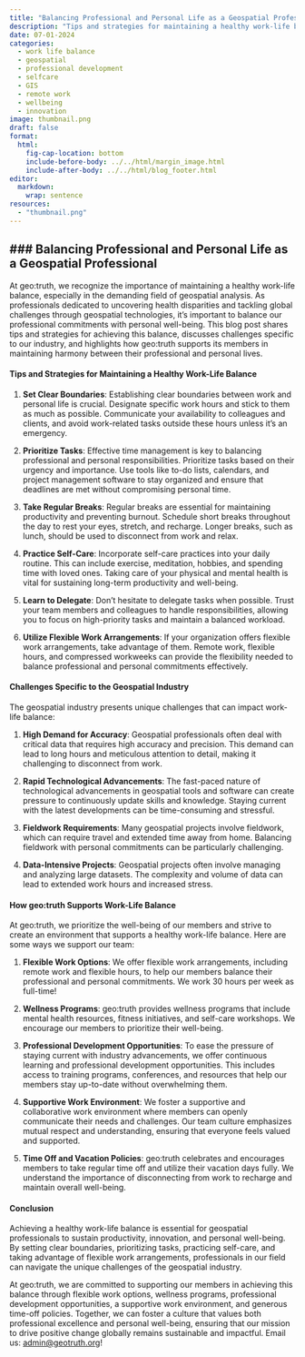 ```yaml
---
title: "Balancing Professional and Personal Life as a Geospatial Professional"
description: "Tips and strategies for maintaining a healthy work-life balance as a geospatial professional, the unique challenges in the industry, and how geo:truth supports its members in achieving harmony between professional and personal life."
date: 07-01-2024
categories: 
  - work life balance
  - geospatial
  - professional development
  - selfcare
  - GIS
  - remote work
  - wellbeing
  - innovation
image: thumbnail.png
draft: false
format:
  html:
    fig-cap-location: bottom
    include-before-body: ../../html/margin_image.html
    include-after-body: ../../html/blog_footer.html
editor: 
  markdown: 
    wrap: sentence
resources: 
  - "thumbnail.png"
---
```

### Balancing Professional and Personal Life as a Geospatial Professional
---


At geo:truth, we recognize the importance of maintaining a healthy work-life balance, especially in the demanding field of geospatial analysis. As professionals dedicated to uncovering health disparities and tackling global challenges through geospatial technologies, it's important to balance our professional commitments with personal well-being. This blog post shares tips and strategies for achieving this balance, discusses challenges specific to our industry, and highlights how geo:truth supports its members in maintaining harmony between their professional and personal lives.

#### Tips and Strategies for Maintaining a Healthy Work-Life Balance

1. **Set Clear Boundaries**:
   Establishing clear boundaries between work and personal life is crucial. Designate specific work hours and stick to them as much as possible. Communicate your availability to colleagues and clients, and avoid work-related tasks outside these hours unless it's an emergency.

2. **Prioritize Tasks**:
   Effective time management is key to balancing professional and personal responsibilities. Prioritize tasks based on their urgency and importance. Use tools like to-do lists, calendars, and project management software to stay organized and ensure that deadlines are met without compromising personal time.

3. **Take Regular Breaks**:
   Regular breaks are essential for maintaining productivity and preventing burnout. Schedule short breaks throughout the day to rest your eyes, stretch, and recharge. Longer breaks, such as lunch, should be used to disconnect from work and relax.

4. **Practice Self-Care**:
   Incorporate self-care practices into your daily routine. This can include exercise, meditation, hobbies, and spending time with loved ones. Taking care of your physical and mental health is vital for sustaining long-term productivity and well-being.

5. **Learn to Delegate**:
   Don't hesitate to delegate tasks when possible. Trust your team members and colleagues to handle responsibilities, allowing you to focus on high-priority tasks and maintain a balanced workload.

6. **Utilize Flexible Work Arrangements**:
   If your organization offers flexible work arrangements, take advantage of them. Remote work, flexible hours, and compressed workweeks can provide the flexibility needed to balance professional and personal commitments effectively.

#### Challenges Specific to the Geospatial Industry

The geospatial industry presents unique challenges that can impact work-life balance:

1. **High Demand for Accuracy**:
   Geospatial professionals often deal with critical data that requires high accuracy and precision. This demand can lead to long hours and meticulous attention to detail, making it challenging to disconnect from work.

2. **Rapid Technological Advancements**:
   The fast-paced nature of technological advancements in geospatial tools and software can create pressure to continuously update skills and knowledge. Staying current with the latest developments can be time-consuming and stressful.

3. **Fieldwork Requirements**:
   Many geospatial projects involve fieldwork, which can require travel and extended time away from home. Balancing fieldwork with personal commitments can be particularly challenging.

4. **Data-Intensive Projects**:
   Geospatial projects often involve managing and analyzing large datasets. The complexity and volume of data can lead to extended work hours and increased stress.

#### How geo:truth Supports Work-Life Balance

At geo:truth, we prioritize the well-being of our members and strive to create an environment that supports a healthy work-life balance. Here are some ways we support our team:

1. **Flexible Work Options**:
   We offer flexible work arrangements, including remote work and flexible hours, to help our members balance their professional and personal commitments. We work 30 hours per week as full-time!

2. **Wellness Programs**:
   geo:truth provides wellness programs that include mental health resources, fitness initiatives, and self-care workshops. We encourage our members to prioritize their well-being.

3. **Professional Development Opportunities**:
   To ease the pressure of staying current with industry advancements, we offer continuous learning and professional development opportunities. This includes access to training programs, conferences, and resources that help our members stay up-to-date without overwhelming them.

4. **Supportive Work Environment**:
   We foster a supportive and collaborative work environment where members can openly communicate their needs and challenges. Our team culture emphasizes mutual respect and understanding, ensuring that everyone feels valued and supported.

5. **Time Off and Vacation Policies**:
   geo:truth celebrates and encourages members to take regular time off and utilize their vacation days fully. We understand the importance of disconnecting from work to recharge and maintain overall well-being.

#### Conclusion

Achieving a healthy work-life balance is essential for geospatial professionals to sustain productivity, innovation, and personal well-being. By setting clear boundaries, prioritizing tasks, practicing self-care, and taking advantage of flexible work arrangements, professionals in our field can navigate the unique challenges of the geospatial industry.

At geo:truth, we are committed to supporting our members in achieving this balance through flexible work options, wellness programs, professional development opportunities, a supportive work environment, and generous time-off policies. Together, we can foster a culture that values both professional excellence and personal well-being, ensuring that our mission to drive positive change globally remains sustainable and impactful. Email us: [admin\@geotruth.org](mailto:%20admin@geotruth.org)!
